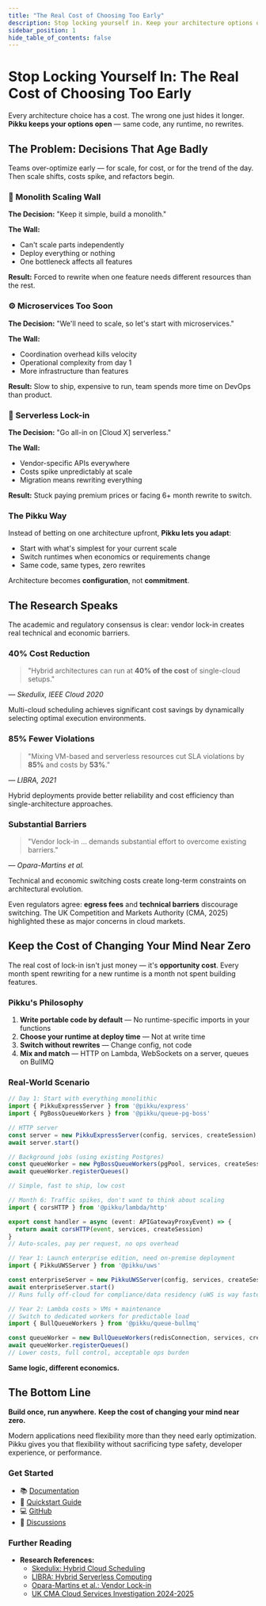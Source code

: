 ```yaml
---
title: "The Real Cost of Choosing Too Early"
description: Stop locking yourself in. Keep your architecture options open — same code, any runtime, no rewrites.
sidebar_position: 1
hide_table_of_contents: false
---
```



# Stop Locking Yourself In: The Real Cost of Choosing Too Early

Every architecture choice has a cost.
The wrong one just hides it longer.
**Pikku keeps your options open** — same code, any runtime, no rewrites.

## The Problem: Decisions That Age Badly

Teams over-optimize early — for scale, for cost, or for the trend of the day. Then scale shifts, costs spike, and refactors begin.

### 🧱 Monolith Scaling Wall

**The Decision:** "Keep it simple, build a monolith."

**The Wall:**
- Can't scale parts independently
- Deploy everything or nothing
- One bottleneck affects all features

**Result:** Forced to rewrite when one feature needs different resources than the rest.

### ⚙️ Microservices Too Soon

**The Decision:** "We'll need to scale, so let's start with microservices."

**The Wall:**
- Coordination overhead kills velocity
- Operational complexity from day 1
- More infrastructure than features

**Result:** Slow to ship, expensive to run, team spends more time on DevOps than product.

### 💸 Serverless Lock-in

**The Decision:** "Go all-in on [Cloud X] serverless."

**The Wall:**
- Vendor-specific APIs everywhere
- Costs spike unpredictably at scale
- Migration means rewriting everything

**Result:** Stuck paying premium prices or facing 6+ month rewrite to switch.

### The Pikku Way

Instead of betting on one architecture upfront, **Pikku lets you adapt**:
- Start with what's simplest for your current scale
- Switch runtimes when economics or requirements change
- Same code, same types, zero rewrites

Architecture becomes **configuration**, not **commitment**.

## The Research Speaks

The academic and regulatory consensus is clear: vendor lock-in creates real technical and economic barriers.

<div style={{display: 'grid', gridTemplateColumns: 'repeat(auto-fit, minmax(300px, 1fr))', gap: '1.5rem', margin: '2rem 0'}}>

<div style={{border: '1px solid var(--ifm-color-emphasis-300)', borderRadius: '8px', padding: '1.5rem', backgroundColor: 'var(--ifm-background-surface-color)'}}>

### 40% Cost Reduction

> "Hybrid architectures can run at **40% of the cost** of single-cloud setups."

*— Skedulix, IEEE Cloud 2020*

Multi-cloud scheduling achieves significant cost savings by dynamically selecting optimal execution environments.

</div>

<div style={{border: '1px solid var(--ifm-color-emphasis-300)', borderRadius: '8px', padding: '1.5rem', backgroundColor: 'var(--ifm-background-surface-color)'}}>

### 85% Fewer Violations

> "Mixing VM-based and serverless resources cut SLA violations by **85%** and costs by **53%**."

*— LIBRA, 2021*

Hybrid deployments provide better reliability and cost efficiency than single-architecture approaches.

</div>

<div style={{border: '1px solid var(--ifm-color-emphasis-300)', borderRadius: '8px', padding: '1.5rem', backgroundColor: 'var(--ifm-background-surface-color)'}}>

### Substantial Barriers

> "Vendor lock-in … demands substantial effort to overcome existing barriers."

*— Opara-Martins et al.*

Technical and economic switching costs create long-term constraints on architectural evolution.

</div>

</div>

Even regulators agree: **egress fees** and **technical barriers** discourage switching. The UK Competition and Markets Authority (CMA, 2025) highlighted these as major concerns in cloud markets.

<CloudCostAtlas />

<CloudCostComparison />

## Keep the Cost of Changing Your Mind Near Zero

The real cost of lock-in isn't just money — it's **opportunity cost**. Every month spent rewriting for a new runtime is a month not spent building features.

### Pikku's Philosophy

1. **Write portable code by default** — No runtime-specific imports in your functions
2. **Choose your runtime at deploy time** — Not at write time
3. **Switch without rewrites** — Change config, not code
4. **Mix and match** — HTTP on Lambda, WebSockets on a server, queues on BullMQ

### Real-World Scenario

```typescript
// Day 1: Start with everything monolithic
import { PikkuExpressServer } from '@pikku/express'
import { PgBossQueueWorkers } from '@pikku/queue-pg-boss'

// HTTP server
const server = new PikkuExpressServer(config, services, createSession)
await server.start()

// Background jobs (using existing Postgres)
const queueWorker = new PgBossQueueWorkers(pgPool, services, createSession)
await queueWorker.registerQueues()

// Simple, fast to ship, low cost
```

```typescript
// Month 6: Traffic spikes, don't want to think about scaling
import { corsHTTP } from '@pikku/lambda/http'

export const handler = async (event: APIGatewayProxyEvent) => {
  return await corsHTTP(event, services, createSession)
}
// Auto-scales, pay per request, no ops overhead
```

```typescript
// Year 1: Launch enterprise edition, need on-premise deployment
import { PikkuUWSServer } from '@pikku/uws'

const enterpriseServer = new PikkuUWSServer(config, services, createSession)
await enterpriseServer.start()
// Runs fully off-cloud for compliance/data residency (uWS is way faster)
```

```typescript
// Year 2: Lambda costs > VMs + maintenance
// Switch to dedicated workers for predictable load
import { BullQueueWorkers } from '@pikku/queue-bullmq'

const queueWorker = new BullQueueWorkers(redisConnection, services, createSession)
await queueWorker.registerQueues()
// Lower costs, full control, acceptable ops burden
```

**Same logic, different economics.**

## The Bottom Line

**Build once, run anywhere.**
**Keep the cost of changing your mind near zero.**

Modern applications need flexibility more than they need early optimization. Pikku gives you that flexibility without sacrificing type safety, developer experience, or performance.

### Get Started

- 📚 [Documentation](https://pikku.dev/docs)
- 🚀 [Quickstart Guide](https://pikku.dev/docs/quickstart)
- 💻 [GitHub](https://github.com/vramework/pikku)
- 💬 [Discussions](https://github.com/vramework/pikku/discussions)

### Further Reading

- **Research References:**
  - [Skedulix: Hybrid Cloud Scheduling](https://ieeexplore.ieee.org/document/9284312)
  - [LIBRA: Hybrid Serverless Computing](https://doi.org/10.1109/IC2E52221.2021.00027)
  - [Opara-Martins et al.: Vendor Lock-in](https://doi.org/10.1016/j.cose.2016.07.008)
  - [UK CMA Cloud Services Investigation 2024-2025](https://www.gov.uk/cma-cases/cloud-services)
